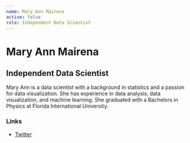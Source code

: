 ```yaml
---
name: Mary Ann Mairena
active: false
role: Independent Data Scientist
---
```


# Mary Ann Mairena

## Independent Data Scientist

Mary Ann is a data scientist with a background in statistics and a passion for data visualization. She has experience in data analysis, data visualization, and machine learning. She graduated with a Bachelors in Physics at Florida International University.

### Links

- [Twitter](https://twitter.com/marymai)

